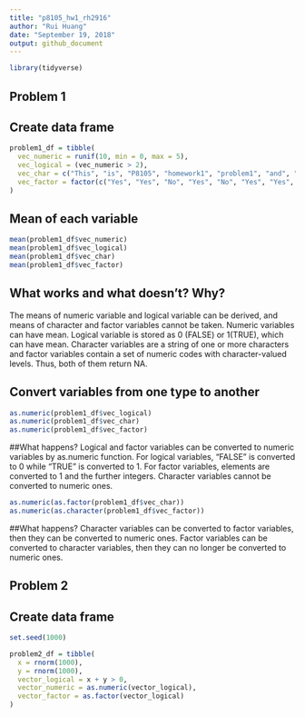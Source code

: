 ```yaml
---
title: "p8105_hw1_rh2916"
author: "Rui Huang"
date: "September 19, 2018"
output: github_document
---
```


```r
library(tidyverse)
```


## Problem 1

## Create data frame

```r
problem1_df = tibble(
  vec_numeric = runif(10, min = 0, max = 5),
  vec_logical = (vec_numeric > 2),
  vec_char = c("This", "is", "P8105", "homework1", "problem1", "and", "my", "uni", "is",                   "rh2916"),
  vec_factor = factor(c("Yes", "Yes", "No", "Yes", "No", "Yes", "Yes", "No", "No", "No"))
)
```

## Mean of each variable 

```r
mean(problem1_df$vec_numeric)
mean(problem1_df$vec_logical)
mean(problem1_df$vec_char)
mean(problem1_df$vec_factor)
```

## What works and what doesn’t? Why?
The means of numeric variable and logical variable can be derived, and means of character and factor variables cannot be taken. Numeric variables can have mean. Logical variable is stored as 0 (FALSE) or 1(TRUE), which can have mean. Character variables are a string of one or more characters and factor variables contain a set of numeric codes with character-valued levels. Thus, both of them return NA.

## Convert variables from one type to another

```r
as.numeric(problem1_df$vec_logical)
as.numeric(problem1_df$vec_char)
as.numeric(problem1_df$vec_factor)
```

##What happens?
Logical and factor variables can be converted to numeric variables by as.numeric function. For logical variables, "FALSE" is converted to 0 while "TRUE" is converted to 1. For factor variables, elements are converted to 1 and the further integers. Character variables cannot be converted to numeric ones.

```r
as.numeric(as.factor(problem1_df$vec_char))
as.numeric(as.character(problem1_df$vec_factor))
```

##What happens?
Character variables can be converted to factor variables, then they can be converted to numeric ones. Factor variables can be converted to character variables, then they can no longer be converted to numeric ones.


## Problem 2

## Create data frame

```r
set.seed(1000)

problem2_df = tibble(
  x = rnorm(1000),
  y = rnorm(1000),
  vector_logical = x + y > 0,
  vector_numeric = as.numeric(vector_logical),
  vector_factor = as.factor(vector_logical)
)
```








